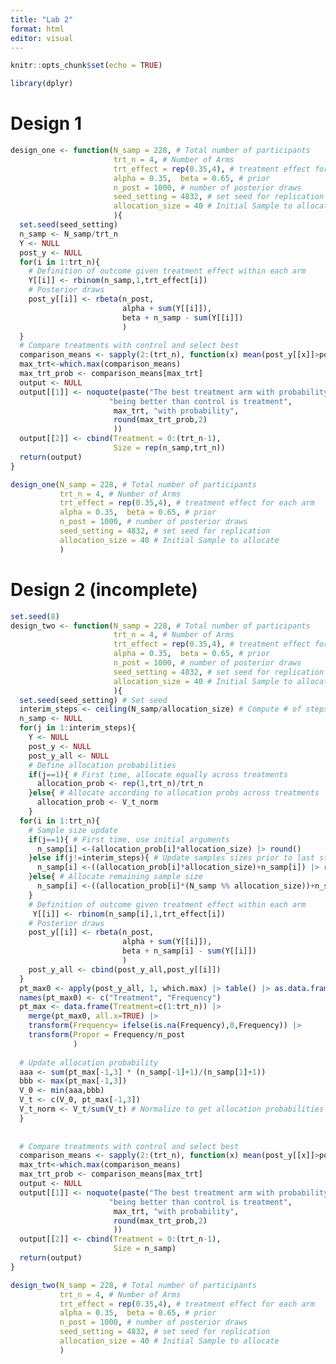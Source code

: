 ```yaml
---
title: "Lab 2"
format: html
editor: visual
---
```


```r
knitr::opts_chunk$set(echo = TRUE)

library(dplyr)
```

# Design 1
```r
design_one <- function(N_samp = 228, # Total number of participants
                       trt_n = 4, # Number of Arms
                       trt_effect = rep(0.35,4), # treatment effect for each arm 
                       alpha = 0.35,  beta = 0.65, # prior
                       n_post = 1000, # number of posterior draws
                       seed_setting = 4832, # set seed for replication
                       allocation_size = 40 # Initial Sample to allocate
                       ){
  set.seed(seed_setting)
  n_samp <- N_samp/trt_n
  Y <- NULL
  post_y <- NULL
  for(i in 1:trt_n){
    # Definition of outcome given treatment effect within each arm
    Y[[i]] <- rbinom(n_samp,1,trt_effect[i])
    # Posterior draws
    post_y[[i]] <- rbeta(n_post, 
                         alpha + sum(Y[[i]]), 
                         beta + n_samp - sum(Y[[i]])
                         )
  }
  # Compare treatments with control and select best
  comparison_means <- sapply(2:(trt_n), function(x) mean(post_y[[x]]>post_y[[1]]))
  max_trt<-which.max(comparison_means)
  max_trt_prob <- comparison_means[max_trt]
  output <- NULL
  output[[1]] <- noquote(paste("The best treatment arm with probability of",
                      "being better than control is treatment",
                       max_trt, "with probability",
                       round(max_trt_prob,2)
                       ))
  output[[2]] <- cbind(Treatment = 0:(trt_n-1),
                       Size = rep(n_samp,trt_n))
  return(output)
}

design_one(N_samp = 228, # Total number of participants
           trt_n = 4, # Number of Arms
           trt_effect = rep(0.35,4), # treatment effect for each arm 
           alpha = 0.35,  beta = 0.65, # prior
           n_post = 1000, # number of posterior draws
           seed_setting = 4832, # set seed for replication
           allocation_size = 40 # Initial Sample to allocate
           )


```

# Design 2 (incomplete)
```r
set.seed(8)
design_two <- function(N_samp = 228, # Total number of participants
                       trt_n = 4, # Number of Arms
                       trt_effect = rep(0.35,4), # treatment effect for each arm 
                       alpha = 0.35,  beta = 0.65, # prior
                       n_post = 1000, # number of posterior draws
                       seed_setting = 4832, # set seed for replication
                       allocation_size = 40 # Initial Sample to allocate
                       ){
  set.seed(seed_setting) # Set seed
  interim_steps <- ceiling(N_samp/allocation_size) # Compute # of steps needed
  n_samp <- NULL
  for(j in 1:interim_steps){
    Y <- NULL
    post_y <- NULL
    post_y_all <- NULL
    # Define allocation probabilities
    if(j==1){ # First time, allocate equally across treatments
      allocation_prob <- rep(1,trt_n)/trt_n
    }else{ # Allocate according to allocation probs across treatments
      allocation_prob <- V_t_norm
    }
  for(i in 1:trt_n){
    # Sample size update
    if(j==1){ # First time, use initial arguments
      n_samp[i] <-(allocation_prob[i]*allocation_size) |> round()
    }else if(j!=interim_steps){ # Update samples sizes prior to last step
      n_samp[i] <-((allocation_prob[i]*allocation_size)+n_samp[i]) |> round()
    }else{ # Allocate remaining sample size
      n_samp[i] <-((allocation_prob[i]*(N_samp %% allocation_size))+n_samp[i]) |> round()
    } 
    # Definition of outcome given treatment effect within each arm
     Y[[i]] <- rbinom(n_samp[i],1,trt_effect[i])
    # Posterior draws
    post_y[[i]] <- rbeta(n_post, 
                         alpha + sum(Y[[i]]), 
                         beta + n_samp[i] - sum(Y[[i]])
                         )
    post_y_all <- cbind(post_y_all,post_y[[i]])
  }
  pt_max0 <- apply(post_y_all, 1, which.max) |> table() |> as.data.frame()
  names(pt_max0) <- c("Treatment", "Frequency")
  pt_max <- data.frame(Treatment=c(1:trt_n)) |>
    merge(pt_max0, all.x=TRUE) |>
    transform(Frequency= ifelse(is.na(Frequency),0,Frequency)) |>
    transform(Propor = Frequency/n_post
              )
  
  # Update allocation probability
  aaa <- sum(pt_max[-1,3] * (n_samp[-1]+1)/(n_samp[1]+1)) 
  bbb <- max(pt_max[-1,3])
  V_0 <- min(aaa,bbb)
  V_t <- c(V_0, pt_max[-1,3])
  V_t_norm <- V_t/sum(V_t) # Normalize to get allocation probabilities
  }
  
  
  # Compare treatments with control and select best
  comparison_means <- sapply(2:(trt_n), function(x) mean(post_y[[x]]>post_y[[1]]))
  max_trt<-which.max(comparison_means)
  max_trt_prob <- comparison_means[max_trt]
  output <- NULL
  output[[1]] <- noquote(paste("The best treatment arm with probability of",
                      "being better than control is treatment",
                       max_trt, "with probability",
                       round(max_trt_prob,2)
                       ))
  output[[2]] <- cbind(Treatment = 0:(trt_n-1),
                       Size = n_samp)
  return(output)
}

design_two(N_samp = 228, # Total number of participants
           trt_n = 4, # Number of Arms
           trt_effect = rep(0.35,4), # treatment effect for each arm 
           alpha = 0.35,  beta = 0.65, # prior
           n_post = 1000, # number of posterior draws
           seed_setting = 4832, # set seed for replication
           allocation_size = 40 # Initial Sample to allocate
           )
```
